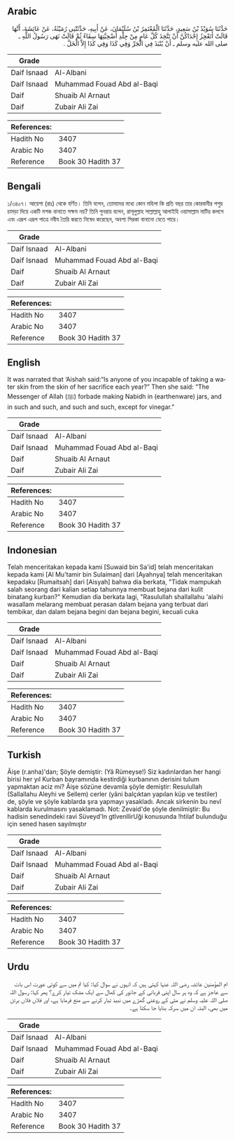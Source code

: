 ## Arabic


<div dir="rtl" lang="ar" style={{fontSize:'larger',backgroundColor:'#f8f9fa',padding:20}}>
حَدَّثَنَا سُوَيْدُ بْنُ سَعِيدٍ، حَدَّثَنَا الْمُعْتَمِرُ بْنُ سُلَيْمَانَ، عَنْ أَبِيهِ، حَدَّثَتْنِي رُمَيْثَةُ، عَنْ عَائِشَةَ، أَنَّهَا قَالَتْ أَتَعْجِزُ إِحْدَاكُنَّ أَنْ تَتَّخِذَ كُلَّ عَامٍ مِنْ جِلْدِ أُضْحِيَّتِهَا سِقَاءً ثُمَّ قَالَتْ نَهَى رَسُولُ اللَّهِ ـ صلى الله عليه وسلم ـ أَنْ يُنْبَذَ فِي الْجَرِّ وَفِي كَذَا وَفِي كَذَا إِلاَّ الْخَلَّ ‏.‏
</div>
<div style={{backgroundColor:'#f8f9fa',padding:20, marginBottom: 10}}><table> <thead> <tr> <th>Grade</th> <th></th> </tr> </thead> <tbody> <tr><td>Daif Isnaad</td><td>Al-Albani</td></tr><tr><td>Daif Isnaad</td><td>Muhammad Fouad Abd al-Baqi</td></tr><tr><td>Daif</td><td>Shuaib Al Arnaut</td></tr><tr><td>Daif</td><td>Zubair Ali Zai</td></tr></tbody></table><table> <thead> <tr> <th>References:</th> <th></th> </tr> </thead> <tbody><tr><td>Hadith No</td><td>3407</td></tr><tr><td>Arabic No</td><td>3407</td></tr><tr><td>Reference</td><td>Book 30 Hadith 37</td></tr></tbody></table></div>

## Bengali


<div dir="ltr" lang="bn" style={{fontSize:'larger',backgroundColor:'#f8f9fa',padding:20}}>
১/৩৪০৭। আয়েশা (রাঃ) থেকে বর্ণিত। তিনি বলেন, তোমাদের মধ্যে কোন মহিলা কি প্রতি বছর তার কোরবানীর পশুর চামড়া দিয়ে একটি মশক বানাতে সক্ষম নয়? তিনি পুনরায় বলেন, রাসূলুল্লাহ সাল্লাল্লাহু আলাইহি ওয়াসাল্লাম মাটির কলসে এবং এরূপ এরূপ পাত্রে নবীয তৈরি করতে নিষেধ করেছেন, অবশ্য সিরকা বানানো যেতে পারে।
</div>
<div style={{backgroundColor:'#f8f9fa',padding:20, marginBottom: 10}}><table> <thead> <tr> <th>Grade</th> <th></th> </tr> </thead> <tbody> <tr><td>Daif Isnaad</td><td>Al-Albani</td></tr><tr><td>Daif Isnaad</td><td>Muhammad Fouad Abd al-Baqi</td></tr><tr><td>Daif</td><td>Shuaib Al Arnaut</td></tr><tr><td>Daif</td><td>Zubair Ali Zai</td></tr></tbody></table><table> <thead> <tr> <th>References:</th> <th></th> </tr> </thead> <tbody><tr><td>Hadith No</td><td>3407</td></tr><tr><td>Arabic No</td><td>3407</td></tr><tr><td>Reference</td><td>Book 30 Hadith 37</td></tr></tbody></table></div>

## English


<div dir="ltr" lang="en" style={{fontSize:'larger',backgroundColor:'#f8f9fa',padding:20}}>
It was narrated that ‘Aishah said:“Is anyone of you incapable of taking a water skin from the skin of her sacrifice each year?” Then she said: “The Messenger of Allah (ﷺ) forbade making Nabidh in (earthenware) jars, and in such and such, and such and such, except for vinegar.”
</div>
<div style={{backgroundColor:'#f8f9fa',padding:20, marginBottom: 10}}><table> <thead> <tr> <th>Grade</th> <th></th> </tr> </thead> <tbody> <tr><td>Daif Isnaad</td><td>Al-Albani</td></tr><tr><td>Daif Isnaad</td><td>Muhammad Fouad Abd al-Baqi</td></tr><tr><td>Daif</td><td>Shuaib Al Arnaut</td></tr><tr><td>Daif</td><td>Zubair Ali Zai</td></tr></tbody></table><table> <thead> <tr> <th>References:</th> <th></th> </tr> </thead> <tbody><tr><td>Hadith No</td><td>3407</td></tr><tr><td>Arabic No</td><td>3407</td></tr><tr><td>Reference</td><td>Book 30 Hadith 37</td></tr></tbody></table></div>

## Indonesian


<div dir="ltr" lang="id" style={{fontSize:'larger',backgroundColor:'#f8f9fa',padding:20}}>
Telah menceritakan kepada kami [Suwaid bin Sa'id] telah menceritakan kepada kami [Al Mu'tamir bin Sulaiman] dari [Ayahnya] telah menceritakan kepadaku [Rumaitsah] dari [Aisyah] bahwa dia berkata, "Tidak mampukah salah seorang dari kalian setiap tahunnya membuat bejana dari kulit binatang kurban?" Kemudian dia berkata lagi, "Rasulullah shallallahu 'alaihi wasallam melarang membuat perasan dalam bejana yang terbuat dari tembikar, dan dalam bejana begini dan bejana begini, kecuali cuka
</div>
<div style={{backgroundColor:'#f8f9fa',padding:20, marginBottom: 10}}><table> <thead> <tr> <th>Grade</th> <th></th> </tr> </thead> <tbody> <tr><td>Daif Isnaad</td><td>Al-Albani</td></tr><tr><td>Daif Isnaad</td><td>Muhammad Fouad Abd al-Baqi</td></tr><tr><td>Daif</td><td>Shuaib Al Arnaut</td></tr><tr><td>Daif</td><td>Zubair Ali Zai</td></tr></tbody></table><table> <thead> <tr> <th>References:</th> <th></th> </tr> </thead> <tbody><tr><td>Hadith No</td><td>3407</td></tr><tr><td>Arabic No</td><td>3407</td></tr><tr><td>Reference</td><td>Book 30 Hadith 37</td></tr></tbody></table></div>

## Turkish


<div dir="ltr" lang="tr" style={{fontSize:'larger',backgroundColor:'#f8f9fa',padding:20}}>
Âişe (r.anha)'dan; Şöyle demiştir: (Yâ Rümeyse!) Siz kadınlardan her hangi birisi her yıl Kurban bayramında kestirdiği kurbanının derisini tulum yapmaktan aciz mi? Âişe sözüne devamla şöyle demiştir: Resulullah (Sallallahu Aleyhi ve Sellem) cerler (yâni balçıktan yapılan küp ve testiler) de, şöyle ve şöyle kablarda şıra yapmayı yasakladı. Ancak sirkenin bu nevî kablarda kurulmasını yasaklamadı. Not: Zevaid'de şöyle denilmiştir: Bu hadisin senedindeki ravi Süveyd'ln gtlvenllirUği konusunda !htilaf bulunduğu için sened hasen sayılmıştır
</div>
<div style={{backgroundColor:'#f8f9fa',padding:20, marginBottom: 10}}><table> <thead> <tr> <th>Grade</th> <th></th> </tr> </thead> <tbody> <tr><td>Daif Isnaad</td><td>Al-Albani</td></tr><tr><td>Daif Isnaad</td><td>Muhammad Fouad Abd al-Baqi</td></tr><tr><td>Daif</td><td>Shuaib Al Arnaut</td></tr><tr><td>Daif</td><td>Zubair Ali Zai</td></tr></tbody></table><table> <thead> <tr> <th>References:</th> <th></th> </tr> </thead> <tbody><tr><td>Hadith No</td><td>3407</td></tr><tr><td>Arabic No</td><td>3407</td></tr><tr><td>Reference</td><td>Book 30 Hadith 37</td></tr></tbody></table></div>

## Urdu


<div dir="rtl" lang="ur" style={{fontSize:'larger',backgroundColor:'#f8f9fa',padding:20}}>
ام المؤمنین عائشہ رضی اللہ عنہا کہتی ہیں کہ انہوں نے سوال کیا: کیا تم میں سے کوئی عورت اس بات سے عاجز ہے کہ وہ ہر سال اپنی قربانی کے جانور کی کھال سے ایک مشک تیار کرے؟ پھر کہا: رسول اللہ صلی اللہ علیہ وسلم نے مٹی کے روغنی گھڑے میں نبیذ تیار کرنے سے منع فرمایا ہے، اور فلاں فلاں برتن میں بھی، البتہ ان میں سرکہ بنایا جا سکتا ہے۔
</div>
<div style={{backgroundColor:'#f8f9fa',padding:20, marginBottom: 10}}><table> <thead> <tr> <th>Grade</th> <th></th> </tr> </thead> <tbody> <tr><td>Daif Isnaad</td><td>Al-Albani</td></tr><tr><td>Daif Isnaad</td><td>Muhammad Fouad Abd al-Baqi</td></tr><tr><td>Daif</td><td>Shuaib Al Arnaut</td></tr><tr><td>Daif</td><td>Zubair Ali Zai</td></tr></tbody></table><table> <thead> <tr> <th>References:</th> <th></th> </tr> </thead> <tbody><tr><td>Hadith No</td><td>3407</td></tr><tr><td>Arabic No</td><td>3407</td></tr><tr><td>Reference</td><td>Book 30 Hadith 37</td></tr></tbody></table></div>